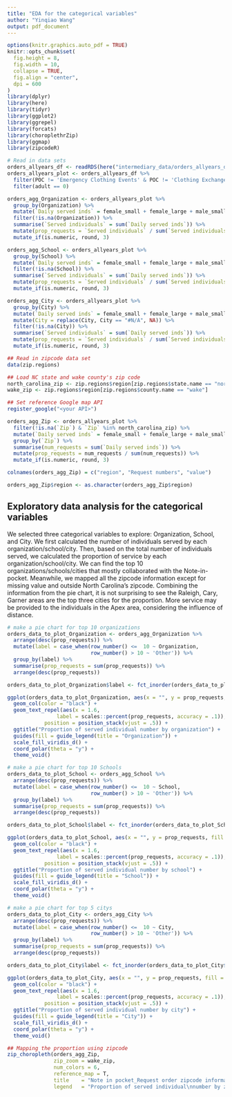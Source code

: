 ---
title: "EDA for the categorical variables"
author: "Yinqiao Wang"
output: pdf_document
---

```{r setup, include=FALSE}
options(knitr.graphics.auto_pdf = TRUE)
knitr::opts_chunk$set(
  fig.height = 8,
  fig.width = 10,
  collapse = TRUE,
  fig.align = "center",
  dpi = 600
)
library(dplyr)
library(here)
library(tidyr)
library(ggplot2)
library(ggrepel)
library(forcats)
library(choroplethrZip)
library(ggmap)
library(zipcodeR)
```

```{r, echo=FALSE}
# Read in data sets
orders_allyears_df <- readRDS(here("intermediary_data/orders_allyears_df2.rds"))
orders_allyears_plot <- orders_allyears_df %>%
  filter(POC != 'Emergency Clothing Events' & POC != 'Clothing Exchange') %>%
  filter(adult == 0)

orders_agg_Organization <- orders_allyears_plot %>%
  group_by(Organization) %>%
  mutate(`Daily served inds` = female_small + female_large + male_small + male_large) %>% 
  filter(!is.na(Organization)) %>%
  summarise(`Served individuals` = sum(`Daily served inds`)) %>%
  mutate(prop_requests = `Served individuals` / sum(`Served individuals`)) %>%
  mutate_if(is.numeric, round, 3)

orders_agg_School <- orders_allyears_plot %>%
  group_by(School) %>%
  mutate(`Daily served inds` = female_small + female_large + male_small + male_large) %>% 
  filter(!is.na(School)) %>% 
  summarise(`Served individuals` = sum(`Daily served inds`)) %>%
  mutate(prop_requests = `Served individuals` / sum(`Served individuals`)) %>%
  mutate_if(is.numeric, round, 3)

orders_agg_City <- orders_allyears_plot %>%
  group_by(City) %>%
  mutate(`Daily served inds` = female_small + female_large + male_small + male_large) %>% 
  mutate(City = replace(City, City == "#N/A", NA)) %>%
  filter(!is.na(City)) %>% 
  summarise(`Served individuals` = sum(`Daily served inds`)) %>%
  mutate(prop_requests = `Served individuals` / sum(`Served individuals`)) %>%
  mutate_if(is.numeric, round, 3)

## Read in zipcode data set
data(zip.regions)

## Load NC state and wake county's zip code
north_carolina_zip <- zip.regions$region[zip.regions$state.name == "north carolina"]
wake_zip <- zip.regions$region[zip.regions$county.name == "wake"]

## Set reference Google map API
register_google("<your API>")

orders_agg_Zip <- orders_allyears_plot %>%
  filter(!is.na(`Zip`) & `Zip` %in% north_carolina_zip) %>%
  mutate(`Daily served inds` = female_small + female_large + male_small + male_large) %>%   
  group_by(`Zip`) %>%
  summarise(num_requests = sum(`Daily served inds`)) %>%
  mutate(prop_requests = num_requests / sum(num_requests)) %>%
  mutate_if(is.numeric, round, 3)

colnames(orders_agg_Zip) = c("region", "Request numbers", "value")

orders_agg_Zip$region <- as.character(orders_agg_Zip$region)
```

## Exploratory data analysis for the categorical variables

We selected three categorical variables to explore: Organization, School, and City. We first calculated the number of individuals served by each organization/school/city. Then, based on the total number of individuals served, we calculated the proportion of service by each organization/school/city. We can find the top 10 organizations/schools/cities that mostly collaborated with the Note-in-pocket. Meanwhile, we mapped all the zipcode information except for missing value and outside North Carolina's zipcode. Combining the information from the pie chart, it is not surprising to see the Raleigh, Cary, Garner areas are the top three cities for the proportion. More service may be provided to the individuals in the Apex area, considering the influence of distance.

```{r warning=FALSE, message=FALSE, echo=FALSE}
# make a pie chart for top 10 organizations
orders_data_to_plot_Organization <- orders_agg_Organization %>%
  arrange(desc(prop_requests)) %>%
  mutate(label = case_when(row_number() <=  10 ~ Organization, 
                           row_number() > 10 ~ 'Other')) %>%
  group_by(label) %>%
  summarise(prop_requests = sum(prop_requests)) %>%
  arrange(desc(prop_requests))

orders_data_to_plot_Organization$label <- fct_inorder(orders_data_to_plot_Organization$label)

ggplot(orders_data_to_plot_Organization, aes(x = "", y = prop_requests, fill = label)) +
  geom_col(color = "black") +
  geom_text_repel(aes(x = 1.6, 
                label = scales::percent(prop_requests, accuracy = .1)), 
            position = position_stack(vjust = .5)) +
  ggtitle("Proportion of served individual number by organization") +
  guides(fill = guide_legend(title = "Organization")) +
  scale_fill_viridis_d() +
  coord_polar(theta = "y") + 
  theme_void()

# make a pie chart for top 10 Schools
orders_data_to_plot_School <- orders_agg_School %>%
  arrange(desc(prop_requests)) %>%
  mutate(label = case_when(row_number() <=  10 ~ School, 
                           row_number() > 10 ~ 'Other')) %>%
  group_by(label) %>%
  summarise(prop_requests = sum(prop_requests)) %>%
  arrange(desc(prop_requests))

orders_data_to_plot_School$label <- fct_inorder(orders_data_to_plot_School$label)

ggplot(orders_data_to_plot_School, aes(x = "", y = prop_requests, fill = label)) +
  geom_col(color = "black") +
  geom_text_repel(aes(x = 1.6, 
                label = scales::percent(prop_requests, accuracy = .1)), 
            position = position_stack(vjust = .5)) +
  ggtitle("Proportion of served individual number by school") +
  guides(fill = guide_legend(title = "School")) +
  scale_fill_viridis_d() +
  coord_polar(theta = "y") + 
  theme_void()

# make a pie chart for top 5 citys
orders_data_to_plot_City <- orders_agg_City %>%
  arrange(desc(prop_requests)) %>%
  mutate(label = case_when(row_number() <=  10 ~ City, 
                           row_number() > 10 ~ 'Other')) %>%
  group_by(label) %>%
  summarise(prop_requests = sum(prop_requests)) %>%
  arrange(desc(prop_requests))

orders_data_to_plot_City$label <- fct_inorder(orders_data_to_plot_City$label)

ggplot(orders_data_to_plot_City, aes(x = "", y = prop_requests, fill = label)) +
  geom_col(color = "black") +
  geom_text_repel(aes(x = 1.6, 
                label = scales::percent(prop_requests, accuracy = .1)), 
            position = position_stack(vjust = .5)) +
  ggtitle("Proportion of served individual number by city") +
  guides(fill = guide_legend(title = "City")) +
  scale_fill_viridis_d() +
  coord_polar(theta = "y") + 
  theme_void()

## Mapping the proportion using zipcode
zip_choropleth(orders_agg_Zip, 
               zip_zoom = wake_zip, 
               num_colors = 6, 
               reference_map = T,
               title    = "Note in pocket_Request order zipcode information map",
               legend   = "Proportion of served individual\nnumber by zipcode")
```
